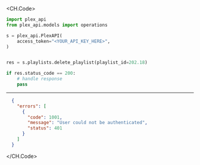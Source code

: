 
<CH.Code>
```python DeletePlaylist.py
import plex_api
from plex_api.models import operations

s = plex_api.PlexAPI(
    access_token="<YOUR_API_KEY_HERE>",
)


res = s.playlists.delete_playlist(playlist_id=202.18)

if res.status_code == 200:
    # handle response
    pass
```
---

```json Example Response
  {
    "errors": [
      {
        "code": 1001,
        "message": "User could not be authenticated",
        "status": 401
      }
    ]
  }
```
</CH.Code>
